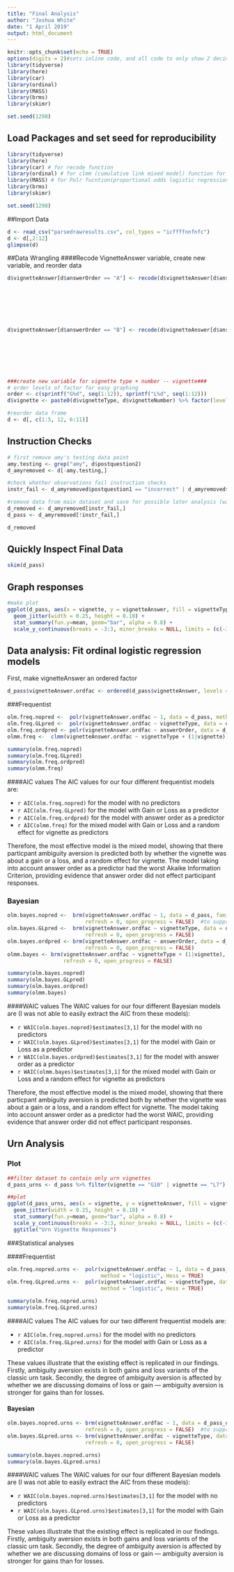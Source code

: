 ```yaml
---
title: "Final Analysis"
author: "Joshua White"
date: "1 April 2019"
output: html_document
---
```


```r
knitr::opts_chunk$set(echo = TRUE)
options(digits = 2)#sets inline code, and all code to only show 2 decimal places.
library(tidyverse)
library(here)
library(car) 
library(ordinal)
library(MASS)
library(brms)
library(skimr)

set.seed(1298)
```

## Load Packages and set seed for reproducibility

```r
library(tidyverse)
library(here)
library(car) # for recode function
library(ordinal) # for clmm (cumulative link mixed model) function for frequentist mixed models
library(MASS) # for Polr fucntion(proportional odds logistic regression) when no random effects (clmm doesn't work here)
library(brms)
library(skimr)

set.seed(1298)
```

##Import Data

```r
d <- read_csv("parsedrawresults.csv", col_types = "icffffnnfnfc")
d <- d[,2:12]
glimpse(d)
```

##Data Wrangling
####Recode VignetteAnswer variable, create new variable, and reorder data  

```r
d$vignetteAnswer[d$answerOrder == "A"] <- recode(d$vignetteAnswer[d$answerOrder == "A"], "1 = 3;
                                                                                          2 = 2;
                                                                                          3 = 1;
                                                                                          4 = 0;
                                                                                          5 = -1;
                                                                                          6 = -2;
                                                                                          7 = -3")

d$vignetteAnswer[d$answerOrder == "B"] <- recode(d$vignetteAnswer[d$answerOrder == "B"], "1 = -3;
                                                                                          2 = -2;
                                                                                          3 = -1;
                                                                                          4 = 0;
                                                                                          5 = 1;
                                                                                          6 = 2;
                                                                                          7 = 3")

###create new variable for vignette type + number -- vignette###
# order levels of factor for easy graphing
order <- c(sprintf("G%d", seq(1:12)), sprintf("L%d", seq(1:12))) 
d$vignette <- paste0(d$vignetteType, d$vignetteNumber) %>% factor(levels = order)

#reorder data frame
d <- d[, c(1:5, 12, 6:11)]
```

## Instruction Checks 

```r
# first remove amy's testing data point
amy.testing <- grep("amy", d$postquestion2)
d_amyremoved <- d[-amy.testing,]

#check whether observations fail instruction checks
instr_fail <- d_amyremoved$postquestion1 == "incorrect" | d_amyremoved$dummyVignetteAnswer <= 4

#remove data from main dataset and save for possible later analysis (was a particular question more confusing etc?)
d_removed <- d_amyremoved[instr_fail,]
d_pass <- d_amyremoved[!instr_fail,]

d_removed
```
  
## Quickly Inspect Final Data 

```r
skim(d_pass)
```

## Graph responses

```r
#make plot
ggplot(d_pass, aes(x = vignette, y = vignetteAnswer, fill = vignetteType)) + 
  geom_jitter(width = 0.25, height = 0.10) +
  stat_summary(fun.y=mean, geom="bar", alpha = 0.8) +
  scale_y_continuous(breaks = -3:3, minor_breaks = NULL, limits = (c(-3.10,3.10)))

```

## Data analysis: Fit ordinal logistic regression models

First, make vignetteAnswer an ordered factor
```r
d_pass$vignetteAnswer.ordfac <- ordered(d_pass$vignetteAnswer, levels = c("-3", "-2", "-1", "0", "1", "2", "3"))

```

###Frequentist

```r
olm.freq.nopred <-  polr(vignetteAnswer.ordfac ~ 1, data = d_pass, method = "logistic", Hess = TRUE) 
olm.freq.GLpred <-  polr(vignetteAnswer.ordfac ~ vignetteType, data = d_pass, method = "logistic", Hess = TRUE) 
olm.freq.ordpred <- polr(vignetteAnswer.ordfac ~ answerOrder, data = d_pass, method = "logistic", Hess = TRUE) 
olmm.freq <-  clmm(vignetteAnswer.ordfac ~ vignetteType + (1|vignette), data = d_pass, link = "logit", nAGQ = 10) #values between 5 and 10 generally provide accurate maximum likelihood estimates -- documentation

summary(olm.freq.nopred)
summary(olm.freq.GLpred)
summary(olm.freq.ordpred)
summary(olmm.freq)
```

####AIC values
The AIC values for our four different frequentist models are:

* `r AIC(olm.freq.nopred)` for the model with no predictors 
* `r AIC(olm.freq.GLpred)` for the model with Gain or Loss as a predictor
* `r AIC(olm.freq.ordpred)` for the model with answer order as a predictor
* `r AIC(olmm.freq)` for the mixed model with Gain or Loss and a random effect for vignette as predictors

Therefore, the most effective model is the mixed model, showing that there particpant ambiguity aversion is predicted both by whether the vignette was about a gain or a loss, and a random effect for vignette. The model taking into account answer order as a predictor had the worst Akaike Information Criterion, providing evidence that answer order did not effect participant responses. 

### Bayesian

```r
olm.bayes.nopred <-  brm(vignetteAnswer.ordfac ~ 1, data = d_pass, family = cumulative(link = "logit"), 
                         refresh = 0, open_progress = FALSE)  #to suppress progress printing to screen for .Rmd
olm.bayes.GLpred <-  brm(vignetteAnswer.ordfac ~ vignetteType, data = d_pass, family = cumulative(link = "logit"), 
                         refresh = 0, open_progress = FALSE) 
olm.bayes.ordpred <- brm(vignetteAnswer.ordfac ~ answerOrder, data = d_pass, family = cumulative(link = "logit"), 
                         refresh = 0, open_progress = FALSE) 
olmm.bayes <- brm(vignetteAnswer.ordfac ~ vignetteType + (1|vignette), data = d_pass, family = cumulative(link = "logit"), 
                  refresh = 0, open_progress = FALSE) 

summary(olm.bayes.nopred)
summary(olm.bayes.GLpred)
summary(olm.bayes.ordpred)
summary(olmm.bayes)
```

####WAIC values
The WAIC values for our four different Bayesian models are (I was not able to easily extract the AIC from these models):

* `r WAIC(olm.bayes.nopred)$estimates[3,1]` for the model with no predictors 
* `r WAIC(olm.bayes.GLpred)$estimates[3,1]` for the model with Gain or Loss as a predictor
* `r WAIC(olm.bayes.ordpred)$estimates[3,1]` for the model with answer order as a predictor
* `r WAIC(olmm.bayes)$estimates[3,1]` for the mixed model with Gain or Loss and a random effect for vignette as predictors

Therefore, the most effective model is the mixed model, showing that there particpant ambiguity aversion is predicted both by whether the vignette was about a gain or a loss, and a random effect for vignette. The model taking into account answer order as a predictor had the worst WAIC, providing evidence that answer order did not effect participant responses.

## Urn Analysis
### Plot 
```r
##filter dataset to contain only urn vignettes
d_pass_urns <- d_pass %>% filter(vignette == "G10" | vignette == "L7")

##plot
ggplot(d_pass_urns, aes(x = vignette, y = vignetteAnswer, fill = vignetteType)) + 
  geom_jitter(width = 0.25, height = 0.10) +
  stat_summary(fun.y=mean, geom="bar", alpha = 0.8) +
  scale_y_continuous(breaks = -3:3, minor_breaks = NULL, limits = (c(-3.10,3.10))) +
  ggtitle("Urn Vignette Responses")
```

###Statistical analyses

####Frequentist
```r
olm.freq.nopred.urns <-  polr(vignetteAnswer.ordfac ~ 1, data = d_pass_urns,
                              method = "logistic", Hess = TRUE) 
olm.freq.GLpred.urns <-  polr(vignetteAnswer.ordfac ~ vignetteType, data = d_pass_urns,
                              method = "logistic", Hess = TRUE) 

summary(olm.freq.nopred.urns)
summary(olm.freq.GLpred.urns)
```

####AIC values
The AIC values for our two different frequentist models are:

* `r AIC(olm.freq.nopred.urns)` for the model with no predictors 
* `r AIC(olm.freq.GLpred.urns)` for the model with Gain or Loss as a predictor

These values illustrate that the existing effect is replicated in our findings. Firstly, ambiguity aversion exists in both gains and loss variants of the classic urn task. Secondly, the degree of ambiguity aversion is affected by whether we are discussing domains of loss or gain --- ambiguity aversion is stronger for gains than for losses. 

#### Bayesian

```r
olm.bayes.nopred.urns <- brm(vignetteAnswer.ordfac ~ 1, data = d_pass_urns, family = cumulative(link = "logit"), 
                         refresh = 0, open_progress = FALSE)  #to suppress progress printing to screen for .Rmd
olm.bayes.GLpred.urns <- brm(vignetteAnswer.ordfac ~ vignetteType, data = d_pass_urns, family = cumulative(link = "logit"), 
                         refresh = 0, open_progress = FALSE) 

summary(olm.bayes.nopred.urns)
summary(olm.bayes.GLpred.urns)
```

####WAIC values
The WAIC values for our four different Bayesian models are (I was not able to easily extract the AIC from these models):

* `r WAIC(olm.bayes.nopred.urns)$estimates[3,1]` for the model with no predictors 
* `r WAIC(olm.bayes.GLpred.urns)$estimates[3,1]` for the model with Gain or Loss as a predictor

These values illustrate that the existing effect is replicated in our findings. Firstly, ambiguity aversion exists in both gains and loss variants of the classic urn task. Secondly, the degree of ambiguity aversion is affected by whether we are discussing domains of loss or gain --- ambiguity aversion is stronger for gains than for losses. 
